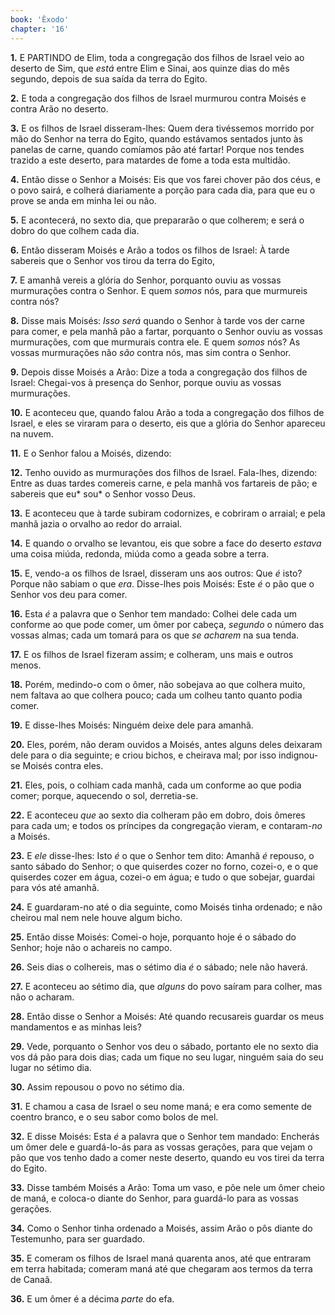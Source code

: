 ```yaml
---
book: 'Êxodo'
chapter: '16'
---
```


**1.** E PARTINDO de Elim, toda a congregação dos filhos de Israel veio ao deserto de Sim, que *está* entre Elim e Sinai, aos quinze dias do mês segundo, depois de sua saída da terra do Egito.

**2.** E toda a congregação dos filhos de Israel murmurou contra Moisés e contra Arão no deserto.

**3.** E os filhos de Israel disseram-lhes: Quem dera tivéssemos morrido por mão do Senhor na terra do Egito, quando estávamos sentados junto às panelas de carne, quando comíamos pão até fartar! Porque nos tendes trazido a este deserto, para matardes de fome a toda esta multidão.

**4.** Então disse o Senhor a Moisés: Eis que vos farei chover pão dos céus, e o povo sairá, e colherá diariamente a porção para cada dia, para que eu o prove se anda em minha lei ou não.

**5.** E acontecerá, no sexto dia, que prepararão o que colherem; e será o dobro do que colhem cada dia.

**6.** Então disseram Moisés e Arão a todos os filhos de Israel: À tarde sabereis que o Senhor vos tirou da terra do Egito,

**7.** E amanhã vereis a glória do Senhor, porquanto ouviu as vossas murmurações contra o Senhor. E quem *somos* nós, para que murmureis contra nós?

**8.** Disse mais Moisés: *Isso será* quando o Senhor à tarde vos der carne para comer, e pela manhã pão a fartar, porquanto o Senhor ouviu as vossas murmurações, com que murmurais contra ele. E quem *somos* nós? As vossas murmurações não *são* contra nós, mas sim contra o Senhor.

**9.** Depois disse Moisés a Arão: Dize a toda a congregação dos filhos de Israel: Chegai-vos à presença do Senhor, porque ouviu as vossas murmurações.

**10.** E aconteceu que, quando falou Arão a toda a congregação dos filhos de Israel, e eles se viraram para o deserto, eis que a glória do Senhor apareceu na nuvem.

**11.** E o Senhor falou a Moisés, dizendo:

**12.** Tenho ouvido as murmurações dos filhos de Israel. Fala-lhes, dizendo: Entre as duas tardes comereis carne, e pela manhã vos fartareis de pão; e sabereis que eu* sou* o Senhor vosso Deus.

**13.** E aconteceu que à tarde subiram codornizes, e cobriram o arraial; e pela manhã jazia o orvalho ao redor do arraial.

**14.** E quando o orvalho se levantou, eis que sobre a face do deserto *estava* uma coisa miúda, redonda, miúda como a geada sobre a terra.

**15.** E, vendo-a os filhos de Israel, disseram uns aos outros: Que *é* isto? Porque não sabiam o que *era*. Disse-lhes pois Moisés: Este *é* o pão que o Senhor vos deu para comer.

**16.** Esta *é* a palavra que o Senhor tem mandado: Colhei dele cada um conforme ao que pode comer, um ômer por cabeça, *segundo* o número das vossas almas; cada um tomará para os que *se acharem* na sua tenda.

**17.** E os filhos de Israel fizeram assim; e colheram, uns mais e outros menos.

**18.** Porém, medindo-o com o ômer, não sobejava ao que colhera muito, nem faltava ao que colhera pouco; cada um colheu tanto quanto podia comer.

**19.** E disse-lhes Moisés: Ninguém deixe dele para amanhã.

**20.** Eles, porém, não deram ouvidos a Moisés, antes alguns deles deixaram dele para o dia seguinte; e criou bichos, e cheirava mal; por isso indignou-se Moisés contra eles.

**21.** Eles, pois, o colhiam cada manhã, cada um conforme ao que podia comer; porque, aquecendo o sol, derretia-se.

**22.** E aconteceu *que* ao sexto dia colheram pão em dobro, dois ômeres para cada um; e todos os príncipes da congregação vieram, e contaram-*no* a Moisés.

**23.** E *ele* disse-lhes: Isto *é* o que o Senhor tem dito: Amanhã *é* repouso, o santo sábado do Senhor; o que quiserdes cozer no forno, cozei-o, e o que quiserdes cozer em água, cozei-o em água; e tudo o que sobejar, guardai para vós até amanhã.

**24.** E guardaram-no até o dia seguinte, como Moisés tinha ordenado; e não cheirou mal nem nele houve algum bicho.

**25.** Então disse Moisés: Comei-o hoje, porquanto hoje é o sábado do Senhor; hoje não o achareis no campo.

**26.** Seis dias o colhereis, mas o sétimo dia *é* o sábado; nele não haverá.

**27.** E aconteceu ao sétimo dia, que *alguns* do povo saíram para colher, mas não o acharam.

**28.** Então disse o Senhor a Moisés: Até quando recusareis guardar os meus mandamentos e as minhas leis?

**29.** Vede, porquanto o Senhor vos deu o sábado, portanto ele no sexto dia vos dá pão para dois dias; cada um fique no seu lugar, ninguém saia do seu lugar no sétimo dia.

**30.** Assim repousou o povo no sétimo dia.

**31.** E chamou a casa de Israel o seu nome maná; e era como semente de coentro branco, e o seu sabor como bolos de mel.

**32.** E disse Moisés: Esta *é* a palavra que o Senhor tem mandado: Encherás um ômer dele e guardá-lo-ás para as vossas gerações, para que vejam o pão que vos tenho dado a comer neste deserto, quando eu vos tirei da terra do Egito.

**33.** Disse também Moisés a Arão: Toma um vaso, e põe nele um ômer cheio de maná, e coloca-o diante do Senhor, para guardá-lo para as vossas gerações.

**34.** Como o Senhor tinha ordenado a Moisés, assim Arão o pôs diante do Testemunho, para ser guardado.

**35.** E comeram os filhos de Israel maná quarenta anos, até que entraram em terra habitada; comeram maná até que chegaram aos termos da terra de Canaã.

**36.** E um ômer é a décima *parte* do efa.